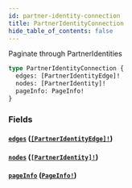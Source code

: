 ```yaml
---
id: partner-identity-connection
title: PartnerIdentityConnection
hide_table_of_contents: false
---
```



Paginate through PartnerIdentities

```graphql
type PartnerIdentityConnection {
  edges: [PartnerIdentityEdge]!
  nodes: [PartnerIdentity]!
  pageInfo: PageInfo!
}
```


### Fields

#### [`edges`](#) ([`[PartnerIdentityEdge]!`](/adminidentity/api/graphql-admin/reference/objects/partner-identity-edge))




#### [`nodes`](#) ([`[PartnerIdentity]!`](/adminidentity/api/graphql-admin/reference/objects/partner-identity))




#### [`pageInfo`](#) ([`PageInfo!`](/adminidentity/api/graphql-admin/reference/objects/page-info))






